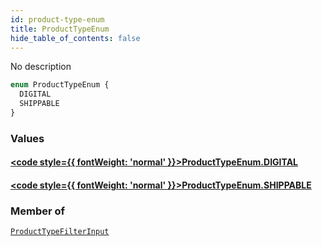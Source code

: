 ```yaml
---
id: product-type-enum
title: ProductTypeEnum
hide_table_of_contents: false
---
```








No description

```graphql
enum ProductTypeEnum {
  DIGITAL
  SHIPPABLE
}
```


### Values

#### [<code style={{ fontWeight: 'normal' }}>ProductTypeEnum.<b>DIGITAL</b></code>](#) 
> 
> 

#### [<code style={{ fontWeight: 'normal' }}>ProductTypeEnum.<b>SHIPPABLE</b></code>](#) 
> 
> 



### Member of

[`ProductTypeFilterInput`](../../../developer/api-reference/inputs/product-type-filter-input)  <Badge class="secondary" text="input"/>



